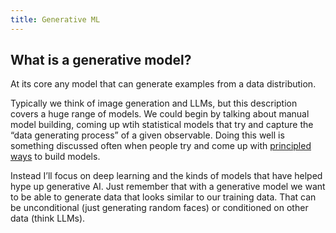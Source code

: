 ---
title: Generative ML
---

## What is a generative model?

At its core any model that can generate examples from a data distribution. 

Typically we think of image generation and LLMs, but this description covers a huge range of models. We could begin by talking about manual model building, coming up wtih statistical models that try and capture the "data generating process" of a given observable. Doing this well is something discussed often when people try and come up with [principled ways](https://betanalpha.github.io/assets/case_studies/principled_bayesian_workflow.html) to build models.

Instead I'll focus on deep learning and the kinds of models that have helped hype up generative AI. Just remember that with a generative model we want to be able to generate data that looks similar to our training data. That can be unconditional (just generating random faces) or conditioned on other data (think LLMs).
